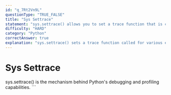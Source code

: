 ```yaml
---
id: "q_7Rt2Vn9L"
questionType: "TRUE_FALSE"
title: "Sys Settrace"
statement: "sys.settrace() allows you to set a trace function that is called for every line of Python code executed, enabling debuggers and profilers."
difficulty: "HARD"
category: "Python"
correctAnswer: true
explanation: "sys.settrace() sets a trace function called for various events (call, line, return, exception). This is the foundation for debuggers like pdb and profilers. The trace function receives the frame, event type, and argument."
---
```


# Sys Settrace

sys.settrace() is the mechanism behind Python's debugging and profiling capabilities.
\`\`\`

